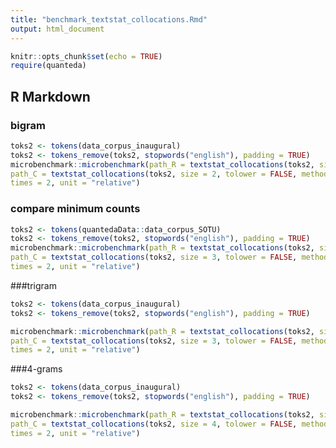 ```yaml
---
title: "benchmark_textstat_collocations.Rmd"
output: html_document
---
```


```r
knitr::opts_chunk$set(echo = TRUE)
require(quanteda)
```

## R Markdown
### bigram
```r
toks2 <- tokens(data_corpus_inaugural)
toks2 <- tokens_remove(toks2, stopwords("english"), padding = TRUE)
microbenchmark::microbenchmark(path_R = textstat_collocations(toks2, size = 2, tolower = FALSE, method="all", path=1),  
path_C = textstat_collocations(toks2, size = 2, tolower = FALSE, method="all", path=2), 
times = 2, unit = "relative")
```

### compare minimum counts
```r
toks2 <- tokens(quantedaData::data_corpus_SOTU)
toks2 <- tokens_remove(toks2, stopwords("english"), padding = TRUE)
microbenchmark::microbenchmark(path_R = textstat_collocations(toks2, size = 3, tolower = FALSE, method="lambda", min_count = 2, path=2),  
path_C = textstat_collocations(toks2, size = 3, tolower = FALSE, method="lambda", min_count = 1,  path=2), 
times = 2, unit = "relative")
```


###trigram
```r
toks2 <- tokens(data_corpus_inaugural)
toks2 <- tokens_remove(toks2, stopwords("english"), padding = TRUE)

microbenchmark::microbenchmark(path_R = textstat_collocations(toks2, size = 3, tolower = FALSE, method="all", path=1),  
path_C = textstat_collocations(toks2, size = 3, tolower = FALSE, method="all", path=2), 
times = 2, unit = "relative")
```

###4-grams
```r
toks2 <- tokens(data_corpus_inaugural)
toks2 <- tokens_remove(toks2, stopwords("english"), padding = TRUE)

microbenchmark::microbenchmark(path_R = textstat_collocations(toks2, size = 4, tolower = FALSE, method="all", path=1),  
path_C = textstat_collocations(toks2, size = 4, tolower = FALSE, method="all", path=2), 
times = 2, unit = "relative")
```
